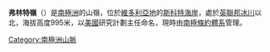 {{coord|77|31|S|163|2|E|source:GNIS|display=title}}

'''弗林特嶺'''（{{lang-en|Flint Ridge}}）是[[南極洲|南極洲]]的山嶺，位於[[維多利亞地|維多利亞地]]的[[斯科特海岸|斯科特海岸]]，處於[[英聯邦冰川|英聯邦冰川]]以北，海拔高度995米，以[[美國|美國]]研究計劃主任命名，現時由[[南極條約體系|南極條約體系]]管理。

{{DEFAULTSORT:Flint Ridge}}
[[Category:南極洲山脈|Category:南極洲山脈]]


{{ScottCoast-geo-stub}}